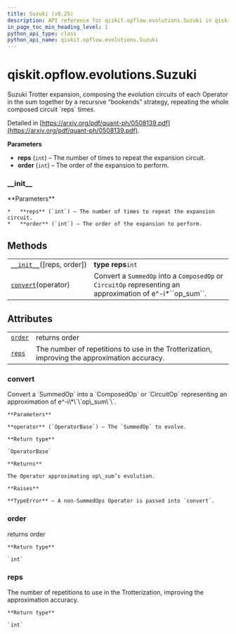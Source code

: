```yaml
---
title: Suzuki (v0.25)
description: API reference for qiskit.opflow.evolutions.Suzuki in qiskit v0.25
in_page_toc_min_heading_level: 1
python_api_type: class
python_api_name: qiskit.opflow.evolutions.Suzuki
---
```


<span id="qiskit-opflow-evolutions-suzuki" />

# qiskit.opflow\.evolutions.Suzuki

<Class id="qiskit.opflow.evolutions.Suzuki" isDedicatedPage={true} github="https://github.com/qiskit/qiskit/tree/stable/0.17/qiskit/opflow/evolutions/trotterizations/suzuki.py" signature="Suzuki(reps=1, order=2)" modifiers="class">
  Suzuki Trotter expansion, composing the evolution circuits of each Operator in the sum together by a recursive “bookends” strategy, repeating the whole composed circuit `reps` times.

  Detailed in [https://arxiv.org/pdf/quant-ph/0508139.pdf](https://arxiv.org/pdf/quant-ph/0508139.pdf).

  **Parameters**

  *   **reps** (`int`) – The number of times to repeat the expansion circuit.
  *   **order** (`int`) – The order of the expansion to perform.

  ### \_\_init\_\_

  <Function id="qiskit.opflow.evolutions.Suzuki.__init__" signature="__init__(reps=1, order=2)">
    **Parameters**

    *   **reps** (`int`) – The number of times to repeat the expansion circuit.
    *   **order** (`int`) – The order of the expansion to perform.
  </Function>

  ## Methods

  |                                                                                                                    |                                                                                                                 |
  | ------------------------------------------------------------------------------------------------------------------ | --------------------------------------------------------------------------------------------------------------- |
  | [`__init__`](#qiskit.opflow.evolutions.Suzuki.__init__ "qiskit.opflow.evolutions.Suzuki.__init__")(\[reps, order]) | **type reps**`int`                                                                                              |
  | [`convert`](#qiskit.opflow.evolutions.Suzuki.convert "qiskit.opflow.evolutions.Suzuki.convert")(operator)          | Convert a `SummedOp` into a `ComposedOp` or `CircuitOp` representing an approximation of e^-i\*\`\`op\_sum\`\`. |

  ## Attributes

  |                                                                                           |                                                                                               |
  | ----------------------------------------------------------------------------------------- | --------------------------------------------------------------------------------------------- |
  | [`order`](#qiskit.opflow.evolutions.Suzuki.order "qiskit.opflow.evolutions.Suzuki.order") | returns order                                                                                 |
  | [`reps`](#qiskit.opflow.evolutions.Suzuki.reps "qiskit.opflow.evolutions.Suzuki.reps")    | The number of repetitions to use in the Trotterization, improving the approximation accuracy. |

  ### convert

  <Function id="qiskit.opflow.evolutions.Suzuki.convert" signature="convert(operator)">
    Convert a `SummedOp` into a `ComposedOp` or `CircuitOp` representing an approximation of e^-i\*\`\`op\_sum\`\`.

    **Parameters**

    **operator** (`OperatorBase`) – The `SummedOp` to evolve.

    **Return type**

    `OperatorBase`

    **Returns**

    The Operator approximating op\_sum’s evolution.

    **Raises**

    **TypeError** – A non-SummedOps Operator is passed into `convert`.
  </Function>

  ### order

  <Attribute id="qiskit.opflow.evolutions.Suzuki.order">
    returns order

    **Return type**

    `int`
  </Attribute>

  ### reps

  <Attribute id="qiskit.opflow.evolutions.Suzuki.reps">
    The number of repetitions to use in the Trotterization, improving the approximation accuracy.

    **Return type**

    `int`
  </Attribute>
</Class>

